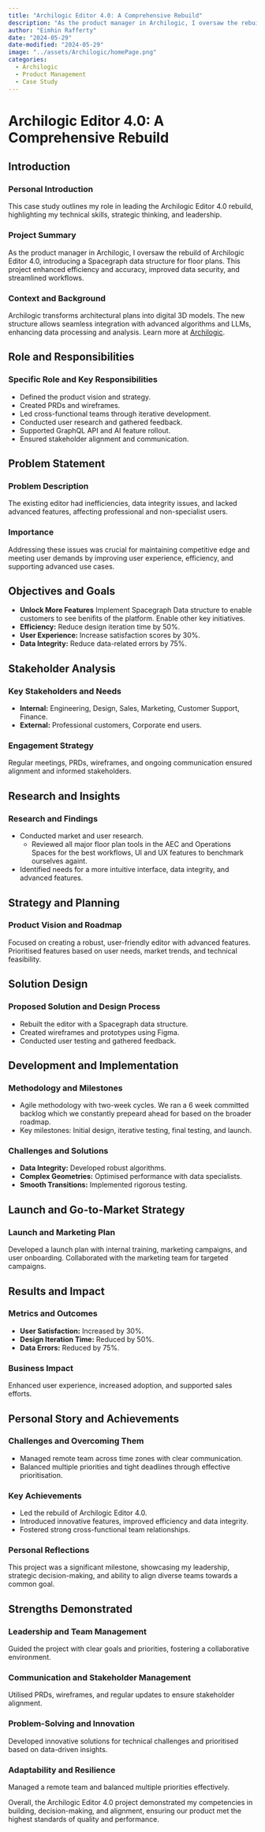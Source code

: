 ```yaml
---
title: "Archilogic Editor 4.0: A Comprehensive Rebuild"
description: "As the product manager in Archilogic, I oversaw the rebuild of Archilogic Editor 4.0, introducing a Spacegraph data structure for floor plans. This project enhanced efficiency and accuracy, improved data security, and streamlined workflows."
author: "Eimhin Rafferty"
date: "2024-05-29"
date-modified: "2024-05-29"
image: "../assets/Archilogic/homePage.png"
categories:
  - Archilogic
  - Product Management
  - Case Study
---
```


# Archilogic Editor 4.0: A Comprehensive Rebuild

## Introduction

### Personal Introduction
This case study outlines my role in leading the Archilogic Editor 4.0 rebuild, highlighting my technical skills, strategic thinking, and leadership.

### Project Summary

As the product manager in Archilogic, I oversaw the rebuild of Archilogic Editor 4.0, introducing a Spacegraph data structure for floor plans. This project enhanced efficiency and accuracy, improved data security, and streamlined workflows.

### Context and Background

Archilogic transforms architectural plans into digital 3D models. The new structure allows seamless integration with advanced algorithms and LLMs, enhancing data processing and analysis. Learn more at [Archilogic](https://www.archilogic.com).

## Role and Responsibilities

### Specific Role and Key Responsibilities

- Defined the product vision and strategy.
- Created PRDs and wireframes.
- Led cross-functional teams through iterative development.
- Conducted user research and gathered feedback.
- Supported GraphQL API and AI feature rollout.
- Ensured stakeholder alignment and communication.

## Problem Statement

### Problem Description

The existing editor had inefficiencies, data integrity issues, and lacked advanced features, affecting professional and non-specialist users.

### Importance

Addressing these issues was crucial for maintaining competitive edge and meeting user demands by improving user experience, efficiency, and supporting advanced use cases.

## Objectives and Goals

- **Unlock More Features** Implement Spacegraph Data structure to enable customers to see benifits of the platform. Enable other key initiatives. 
- **Efficiency:** Reduce design iteration time by 50%.
- **User Experience:** Increase satisfaction scores by 30%.
- **Data Integrity:** Reduce data-related errors by 75%.

## Stakeholder Analysis

### Key Stakeholders and Needs

- **Internal:** Engineering, Design, Sales, Marketing, Customer Support, Finance.
- **External:** Professional customers, Corporate end users.

### Engagement Strategy

Regular meetings, PRDs, wireframes, and ongoing communication ensured alignment and informed stakeholders.

## Research and Insights

### Research and Findings

- Conducted market and user research.
  - Reviewed all major floor plan tools in the AEC and Operations Spaces for the best workflows, UI and UX features to benchmark ourselves againt. 
- Identified needs for a more intuitive interface, data integrity, and advanced features.

## Strategy and Planning

### Product Vision and Roadmap

Focused on creating a robust, user-friendly editor with advanced features. Prioritised features based on user needs, market trends, and technical feasibility.

## Solution Design

### Proposed Solution and Design Process

- Rebuilt the editor with a Spacegraph data structure.
- Created wireframes and prototypes using Figma.
- Conducted user testing and gathered feedback.

## Development and Implementation

### Methodology and Milestones

- Agile methodology with two-week cycles. We ran a 6 week committed backlog which we constantly prepeard ahead for based on the broader roadmap. 
- Key milestones: Initial design, iterative testing, final testing, and launch.

### Challenges and Solutions

- **Data Integrity:** Developed robust algorithms.
- **Complex Geometries:** Optimised performance with data specialists.
- **Smooth Transitions:** Implemented rigorous testing.

## Launch and Go-to-Market Strategy

### Launch and Marketing Plan
Developed a launch plan with internal training, marketing campaigns, and user onboarding. Collaborated with the marketing team for targeted campaigns.

## Results and Impact

### Metrics and Outcomes

- **User Satisfaction:** Increased by 30%.
- **Design Iteration Time:** Reduced by 50%.
- **Data Errors:** Reduced by 75%.

### Business Impact
Enhanced user experience, increased adoption, and supported sales efforts.

## Personal Story and Achievements

### Challenges and Overcoming Them

- Managed remote team across time zones with clear communication.
- Balanced multiple priorities and tight deadlines through effective prioritisation.

### Key Achievements

- Led the rebuild of Archilogic Editor 4.0.
- Introduced innovative features, improved efficiency and data integrity.
- Fostered strong cross-functional team relationships.

### Personal Reflections

This project was a significant milestone, showcasing my leadership, strategic decision-making, and ability to align diverse teams towards a common goal.

## Strengths Demonstrated

### Leadership and Team Management

Guided the project with clear goals and priorities, fostering a collaborative environment.

### Communication and Stakeholder Management
Utilised PRDs, wireframes, and regular updates to ensure stakeholder alignment.

### Problem-Solving and Innovation
Developed innovative solutions for technical challenges and prioritised based on data-driven insights.

### Adaptability and Resilience
Managed a remote team and balanced multiple priorities effectively.

Overall, the Archilogic Editor 4.0 project demonstrated my competencies in building, decision-making, and alignment, ensuring our product met the highest standards of quality and performance.